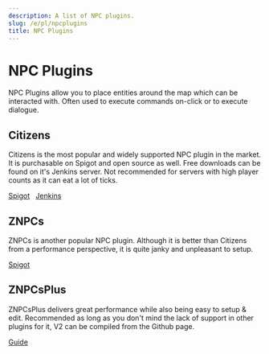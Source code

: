 ```yaml
---
description: A list of NPC plugins.
slug: /e/pl/npcplugins
title: NPC Plugins
---
```


# NPC Plugins

NPC Plugins allow you to place entities around the map which can be interacted with. Often used to execute commands on-click or to execute dialogue.

## Citizens

Citizens is the most popular and widely supported NPC plugin in the market. It is purchasable on Spigot and open source as well. Free downloads can be found on it's Jenkins server. Not recommended for servers with high player counts as it can eat a lot of ticks.

<div>
<a class="button button--outline button--primary" href="https://www.spigotmc.org/resources/citizens.13811/">Spigot</a> &nbsp;
<a class="button button--outline button--primary" href="https://ci.citizensnpcs.co/job/citizens2/">Jenkins</a> &nbsp;
</div>

## ZNPCs

ZNPCs is another popular NPC plugin. Although it is better than Citizens from a performance perspective, it is quite janky and unpleasant to setup.

<div>
<a class="button button--outline button--primary" href="https://www.spigotmc.org/resources/znpcs.80940/">Spigot</a> &nbsp;
</div>

## ZNPCsPlus

ZNPCsPlus delivers great performance while also being easy to setup & edit. Recommended as long as you don't mind the lack of support in other plugins for it, V2 can be compiled from the Github page.

<div>
<a class="button button--outline button--primary" href="https://github.com/Pyrbu/ZNPCsPlus/tree/2.X">Guide</a> &nbsp;
</div>
